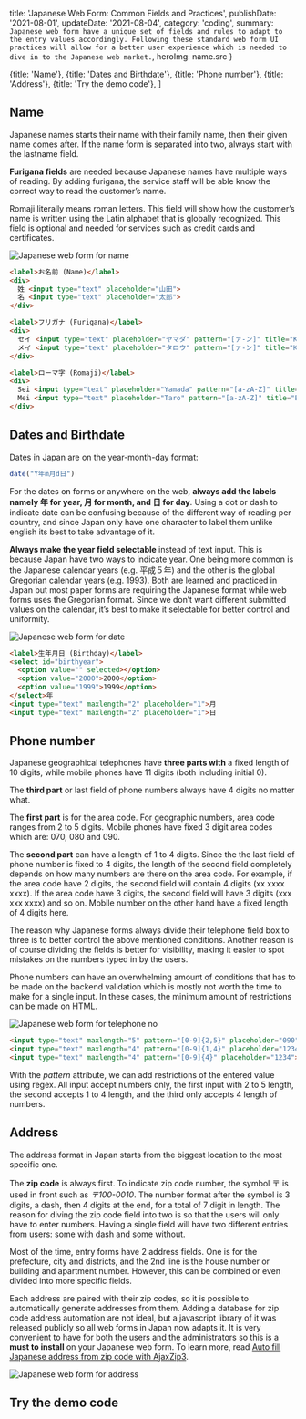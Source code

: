 

  title: 'Japanese Web Form: Common Fields and Practices',
  publishDate: '2021-08-01',
  updateDate: '2021-08-04',
  category: 'coding',
  summary: `Japanese web form have a unique set of fields and rules to adapt to the entry values accordingly. Following these standard web form UI practices will allow for a better user experience which is needed to dive in to the Japanese web market.`,
  heroImg: name.src
}

  {title: 'Name'},
  {title: 'Dates and Birthdate'}, 
  {title: 'Phone number'},
  {title: 'Address'},
  {title: 'Try the demo code'},
]


## Name
Japanese names starts their name with their family name, then their given name comes after. If the name form is separated into two, always start with the lastname field.

**Furigana fields** are needed because Japanese names have multiple ways of reading. By adding furigana, the service staff will be able know the correct way to read the customer’s name.

Romaji literally means roman letters. This field will show how the customer’s name is written using the Latin alphabet that is globally recognized. This field is optional and needed for services such as credit cards and certificates.

<img src={name} alt="Japanese web form for name" type="imgBlock" />

```html
<label>お名前 (Name)</label>
<div>
  姓 <input type="text" placeholder="山田">
  名 <input type="text" placeholder="太郎">
</div>

<label>フリガナ (Furigana)</label>
<div>
  セイ <input type="text" placeholder="ヤマダ" pattern="[ァ-ン]" title="Katana only">
  メイ <input type="text" placeholder="タロウ" pattern="[ァ-ン]" title="Katana only">
</div>

<label>ローマ字 (Romaji)</label>
<div>
  Sei <input type="text" placeholder="Yamada" pattern="[a-zA-Z]" title="English Letters only">
  Mei <input type="text" placeholder="Taro" pattern="[a-zA-Z]" title="English Letters only">
</div>
```

## Dates and Birthdate

Dates in Japan are on the year-month-day format:

```js
date("Y年m月d日")
```

For the dates on forms or anywhere on the web, **always add the labels namely 年 for year, 月 for month, and 日 for day**. Using a dot or dash to indicate date can be confusing because of the different way of reading per country, and since Japan only have one character to label them unlike english its best to take advantage of it.

**Always make the year field selectable** instead of text input. This is because Japan have two ways to indicate year. One being more common is the Japanese calendar years (e.g. 平成５年) and the other is the global Gregorian calendar years (e.g. 1993). Both are learned and practiced in Japan but most paper forms are requiring the Japanese format while web forms uses the Gregorian format. Since we don’t want different submitted values on the calendar, it’s best to make it selectable for better control and uniformity.

<img src={date} alt="Japanese web form for date" type="imgBlock" />

```html
<label>生年月日 (Birthday)</label>
<select id="birthyear">
  <option value="" selected></option>
  <option value="2000">2000</option>
  <option value="1999">1999</option>
</select>年
<input type="text" maxlength="2" placeholder="1">月
<input type="text" maxlength="2" placeholder="1">日
```

## Phone number
Japanese geographical telephones have **three parts with** a fixed length of 10 digits, while mobile phones have 11 digits (both including initial 0).

The **third part** or last field of phone numbers always have 4 digits no matter what.

The **first part** is for the area code. For geographic numbers, area code ranges from 2 to 5 digits. Mobile phones have fixed 3 digit area codes which are: 070, 080 and 090.

The **second part** can have a length of 1 to 4 digits. Since the the last field of phone number is fixed to 4 digits, the length of the second field completely depends on how many numbers are there on the area code. For example, if the area code have 2 digits, the second field will contain 4 digits (xx xxxx xxxx). If the area code have 3 digits, the second field will have 3 digits (xxx xxx xxxx) and so on. Mobile number on the other hand have a fixed length of 4 digits here.

The reason why Japanese forms always divide their telephone field box to three is to better control the above mentioned conditions. Another reason is of course dividing the fields is better for visibility, making it easier to spot mistakes on the numbers typed in by the users.

Phone numbers can have an overwhelming amount of conditions that has to be made on the backend validation which is mostly not worth the time to make for a single input. In these cases, the minimum amount of restrictions can be made on HTML.

<img src={tel} alt="Japanese web form for telephone no" type="imgBlock" />

```html
<input type="text" maxlength="5" pattern="[0-9]{2,5}" placeholder="090">－
<input type="text" maxlength="4" pattern="[0-9]{1,4}" placeholder="1234">－
<input type="text" maxlength="4" pattern="[0-9]{4}" placeholder="1234">
```

With the *pattern* attribute, we can add restrictions of the entered value using regex. All input accept numbers only, the first input with 2 to 5 length, the second accepts 1 to 4 length, and the third only accepts 4 length of numbers.

## Address

The address format in Japan starts from the biggest location to the most specific one.

The **zip code** is always first. To indicate zip code number, the symbol 〒 is used in front such as *〒100-0010*. The number format after the symbol is 3 digits, a dash, then 4 digits at the end, for a total of 7 digit in length. The reason for diving the zip code field into two is so that the users will only have to enter numbers. Having a single field will have two different entries from users: some with dash and some without.

Most of the time, entry forms have 2 address fields. One is for the prefecture, city and districts, and the 2nd line is the house number or building and apartment number. However, this can be combined or even divided into more specific fields.

Each address are paired with their zip codes, so it is possible to automatically generate addresses from them. Adding a database for zip code address automation are not ideal, but a javascript library of it was released publicly so all web forms in Japan now adapts it. It is very convenient to have for both the users and the administrators so this is a **must to install** on your Japanese web form. To learn more, read [Auto fill Japanese address from zip code with AjaxZip3](auto-fill-japan-address-from-zipcode).

<img src={add} alt="Japanese web form for address" type="imgBlock" />

## Try the demo code

<CodePreview height="600" hash="BaRrrWV" />